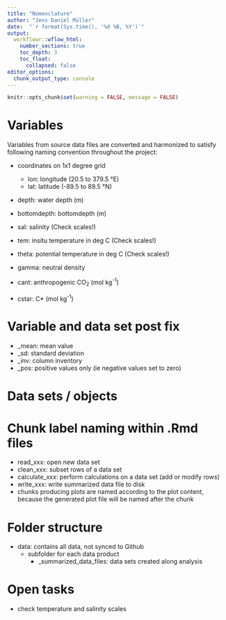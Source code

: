 ```yaml
---
title: "Nomenclature"
author: "Jens Daniel Müller"
date:  "`r format(Sys.time(), '%d %B, %Y')`"
output: 
  workflowr::wflow_html:
    number_sections: true
    toc_depth: 3
    toc_float:
      collapsed: false
editor_options:
  chunk_output_type: console
---
```


```r
knitr::opts_chunk$set(warning = FALSE, message = FALSE)
```

# Variables

Variables from source data files are converted and harmonized to satisfy following naming convention throughout the project:

- coordinates on 1x1 degree grid
  - lon: longitude (20.5 to 379.5 °E)
  - lat: latitude (-89.5 to 89.5 °N)
- depth: water depth (m)
- bottomdepth: bottomdepth (m)

- sal: salinity (Check scales!)
- tem: insitu temperature in deg C (Check scales!)
- theta: potential temperature in deg C (Check scales!)
- gamma: neutral density

- cant: anthropogenic CO~2~ (mol kg^-1^)
- cstar: C* (mol kg^-1^)

# Variable and data set post fix

- _mean: mean value
- _sd: standard deviation
- _inv: column inventory
- _pos: positive values only (ie negative values set to zero)

# Data sets / objects

# Chunk label naming within .Rmd files

- read_xxx: open new data set
- clean_xxx: subset rows of a data set
- calculate_xxx: perform calculations on a data set (add or modify rows)
- write_xxx: write summarized data file to disk
- chunks producing plots are named according to the plot content, because the generated plot file will be named after the chunk

# Folder structure

- data: contains all data, not synced to Github
  - subfolder for each data product
    - _summarized_data_files: data sets created along analysis


# Open tasks

- check temperature and salinity scales 
